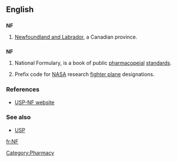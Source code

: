 {{see|.nf}}
==English==

==={{abbreviation}}===
'''NF'''

# {{Canada}} [[Newfoundland and Labrador]], a Canadian province.

==={{initialism}}===
'''NF'''

# {{US}} National Formulary, is a book of public [[pharmacopeial]] [[standards]].
# {{US|aviation}} Prefix code for [[NASA]] research [[fighter plane]] designations.

===References===
*[http://www.usp.org/USPNF/ USP-NF website]

===See also===
*[[USP]]

[[Category:Pharmacy]]

[[fr:NF]]